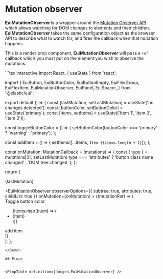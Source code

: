 # Mutation observer

**EuiMutationObserver** is a wrapper around the <a href="https://developer.mozilla.org/en-US/docs/Web/API/MutationObserver" target="_blank" rel="noopener noreferrer">Mutation Observer API</a> which allows watching for DOM changes to elements and their children. **EuiMutationObserver** takes the same configuration object as the browser API to describe what to watch for, and fires the callback when that mutation happens.

This is a render prop component, **EuiMutationObserver** will pass a `ref` callback which you must put on the element you wish to observe the mutations.

<Demo>
```tsx interactive
import React, { useState } from 'react';

import {
  EuiButton,
  EuiButtonColor,
  EuiButtonEmpty,
  EuiFlexGroup,
  EuiFlexItem,
  EuiMutationObserver,
  EuiPanel,
  EuiSpacer,
} from '@elastic/eui';

export default () => {
  const [lastMutation, setLastMutation] = useState('no changes detected');
  const [buttonColor, setButtonColor] = useState<EuiButtonColor>('primary');
  const [items, setItems] = useState(['Item 1', 'Item 2', 'Item 3']);

  const toggleButtonColor = () => {
    setButtonColor(buttonColor === 'primary' ? 'warning' : 'primary');
  };

  const addItem = () => {
    setItems([...items, `Item ${items.length + 1}`]);
  };

  const onMutation: MutationCallback = (mutations) => {
    const { type } = mutations[0];
    setLastMutation(
      type === 'attributes' ? 'button class name changed' : 'DOM tree changed'
    );
  };

  return (
    <div>
      <p>{lastMutation}</p>
      <EuiSpacer />
      <EuiMutationObserver
        observerOptions={{ subtree: true, attributes: true, childList: true }}
        onMutation={onMutation}
      >
        {(mutationRef) => (
          <div ref={mutationRef}>
            <EuiButton
              color={buttonColor}
              fill={true}
              onClick={toggleButtonColor}
            >
              Toggle button color
            </EuiButton>
            <EuiSpacer />
            <EuiFlexGroup>
              <EuiFlexItem grow={false}>
                <EuiPanel grow={false}>
                  <ul>
                    {items.map((item) => (
                      <li key={item}>{item}</li>
                    ))}
                  </ul>
                  <EuiSpacer size="s" />
                  <EuiButtonEmpty onClick={addItem}>add item</EuiButtonEmpty>
                </EuiPanel>
              </EuiFlexItem>
            </EuiFlexGroup>
          </div>
        )}
      </EuiMutationObserver>
    </div>
  );
};
```
</Demo>

## Props


<PropTable definition={docgen.EuiMutationObserver} />
